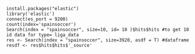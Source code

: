 

```
install.packages("elastic")
library('elastic')
connect(es_port = 9200)
count(index='spainsoccer')
Search(index = "spainsoccer", size=10, id= 10 )$hits$hits #to get 10 id data for type= liga_data
res <- Search(index = "spainsoccer", size=3920, asdf = T) #dataframe
resdf <- res$hits$hits$'_source'
```
